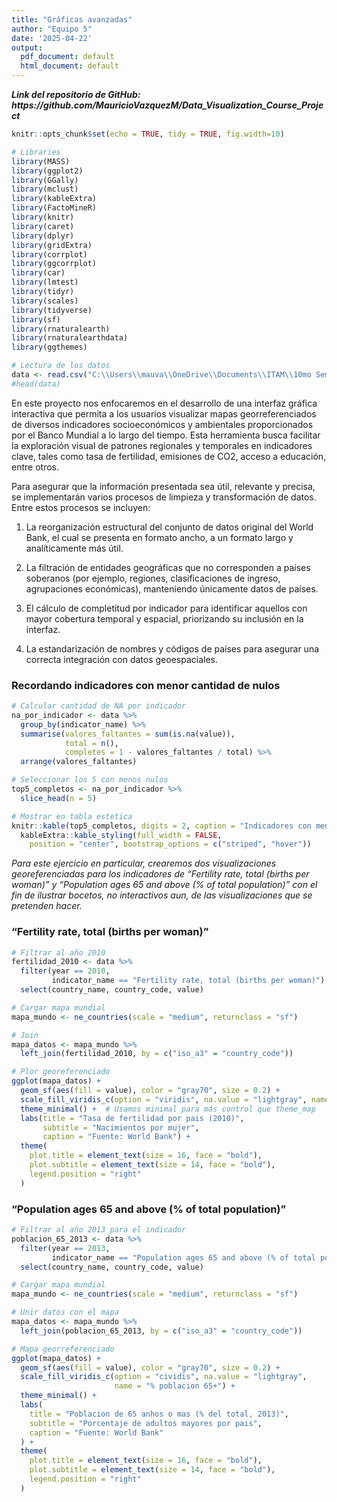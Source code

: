 ```yaml
---
title: "Gráficas avanzadas"
author: "Equipo 5"
date: '2025-04-22'
output:
  pdf_document: default
  html_document: default
---
```


***Link del repositorio de GitHub: https://github.com/MauricioVazquezM/Data_Visualization_Course_Project***

```r
knitr::opts_chunk$set(echo = TRUE, tidy = TRUE, fig.width=10)

# Libraries
library(MASS)  
library(ggplot2)
library(GGally)
library(mclust)
library(kableExtra)
library(FactoMineR)
library(knitr)
library(caret)
library(dplyr)
library(gridExtra)
library(corrplot)
library(ggcorrplot)
library(car)
library(lmtest)
library(tidyr)
library(scales)
library(tidyverse)
library(sf)
library(rnaturalearth)
library(rnaturalearthdata)
library(ggthemes)
```

```r
# Lectura de los datos
data <- read.csv("C:\\Users\\mauva\\OneDrive\\Documents\\ITAM\\10mo Semestre\\VISUALIZACION DE LA INFORMACION\\CODIGO\\PROJECT REPOSITORY\\Data_Visualization_Course_Project\\DATA\\ESGData_transformed.csv")
#head(data)
```

En este proyecto nos enfocaremos en el desarrollo de una interfaz gráfica interactiva que permita a los usuarios visualizar mapas georreferenciados de diversos indicadores socioeconómicos y ambientales proporcionados por el Banco Mundial a lo largo del tiempo. Esta herramienta busca facilitar la exploración visual de patrones regionales y temporales en indicadores clave, tales como tasa de fertilidad, emisiones de CO2, acceso a educación, entre otros.

Para asegurar que la información presentada sea útil, relevante y precisa, se implementarán varios procesos de limpieza y transformación de datos. Entre estos procesos se incluyen:

1. La reorganización estructural del conjunto de datos original del World Bank, el cual se presenta en formato ancho, a un formato largo y analíticamente más útil.

2. La filtración de entidades geográficas que no corresponden a países soberanos (por ejemplo, regiones, clasificaciones de ingreso, agrupaciones económicas), manteniendo únicamente datos de países.

3. El cálculo de completitud por indicador para identificar aquellos con mayor cobertura temporal y espacial, priorizando su inclusión en la interfaz.

4. La estandarización de nombres y códigos de países para asegurar una correcta integración con datos geoespaciales.

### Recordando indicadores con menor cantidad de nulos

```r
# Calcular cantidad de NA por indicador
na_por_indicador <- data %>%
  group_by(indicator_name) %>%
  summarise(valores_faltantes = sum(is.na(value)),
            total = n(),
            completes = 1 - valores_faltantes / total) %>%
  arrange(valores_faltantes)

# Seleccionar los 5 con menos nulos
top5_completos <- na_por_indicador %>%
  slice_head(n = 5)

# Mostrar en tabla estetica
knitr::kable(top5_completos, digits = 2, caption = "Indicadores con menor cantidad de nulos") %>%
  kableExtra::kable_styling(full_width = FALSE,
    position = "center", bootstrap_options = c("striped", "hover"))
```
_Para este ejercicio en particular, crearemos dos visualizaciones georeferenciadas para los indicadores de "Fertility rate, total (births per woman)" y "Population ages 65 and above (% of total population)" con el fin de ilustrar bocetos, no interactivos aun, de las visualizaciones que se pretenden hacer._

### "Fertility rate, total (births per woman)"

```r
# Filtrar al año 2010
fertilidad_2010 <- data %>%
  filter(year == 2010,
         indicator_name == "Fertility rate, total (births per woman)") %>%
  select(country_name, country_code, value)

# Cargar mapa mundial
mapa_mundo <- ne_countries(scale = "medium", returnclass = "sf")

# Join
mapa_datos <- mapa_mundo %>%
  left_join(fertilidad_2010, by = c("iso_a3" = "country_code"))

# Plor georeferenciado
ggplot(mapa_datos) +
  geom_sf(aes(fill = value), color = "gray70", size = 0.2) +
  scale_fill_viridis_c(option = "viridis", na.value = "lightgray", name = "Tasa de fertilidad") +
  theme_minimal() +  # Usamos minimal para más control que theme_map
  labs(title = "Tasa de fertilidad por pais (2010)",
       subtitle = "Nacimientos por mujer",
       caption = "Fuente: World Bank") +
  theme(
    plot.title = element_text(size = 16, face = "bold"),
    plot.subtitle = element_text(size = 14, face = "bold"),
    legend.position = "right"
  )
```

###  "Population ages 65 and above (% of total population)"

```r
# Filtrar al año 2013 para el indicador
poblacion_65_2013 <- data %>%
  filter(year == 2013,
         indicator_name == "Population ages 65 and above (% of total population)") %>%
  select(country_name, country_code, value)

# Cargar mapa mundial
mapa_mundo <- ne_countries(scale = "medium", returnclass = "sf")

# Unir datos con el mapa
mapa_datos <- mapa_mundo %>%
  left_join(poblacion_65_2013, by = c("iso_a3" = "country_code"))

# Mapa georreferenciado
ggplot(mapa_datos) +
  geom_sf(aes(fill = value), color = "gray70", size = 0.2) +
  scale_fill_viridis_c(option = "cividis", na.value = "lightgray",
                       name = "% poblacion 65+") +
  theme_minimal() +
  labs(
    title = "Poblacion de 65 anhos o mas (% del total, 2013)",
    subtitle = "Porcentaje de adultos mayores por pais",
    caption = "Fuente: World Bank"
  ) +
  theme(
    plot.title = element_text(size = 16, face = "bold"),
    plot.subtitle = element_text(size = 14, face = "bold"),
    legend.position = "right"
  )
```
